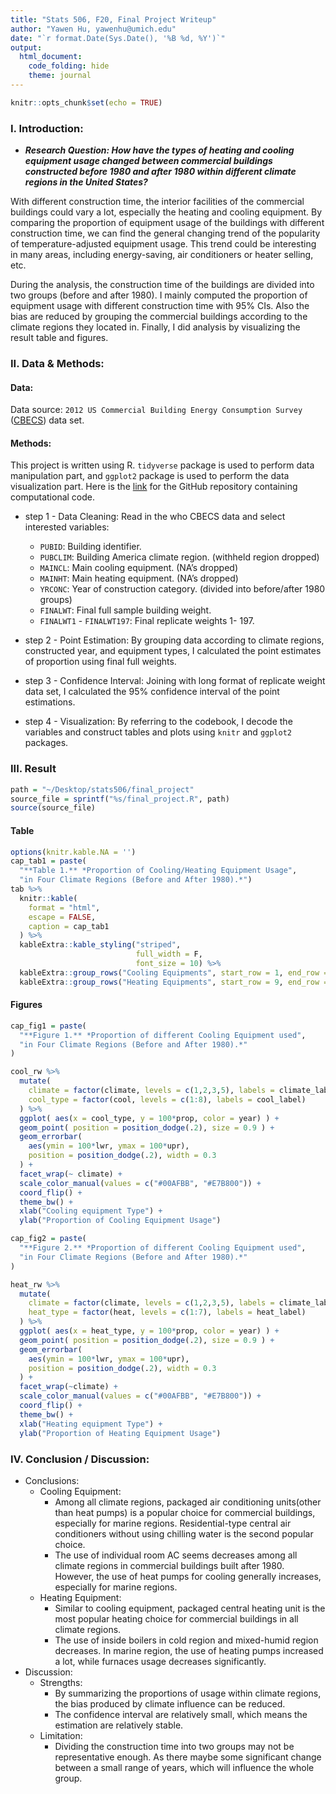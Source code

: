 ```yaml
---
title: "Stats 506, F20, Final Project Writeup"
author: "Yawen Hu, yawenhu@umich.edu"
date: "`r format.Date(Sys.Date(), '%B %d, %Y')`"
output: 
  html_document:
    code_folding: hide
    theme: journal
---
```


```r
knitr::opts_chunk$set(echo = TRUE)
```

### I. Introduction:    
* ***Research Question: How have the types of heating and cooling equipment usage changed between commercial buildings constructed before 1980 and after 1980 within different climate regions in the United States?***
   
With different construction time, the interior facilities of the commercial buildings could vary a lot, especially the heating and cooling equipment. By comparing the proportion of equipment usage of the buildings with different construction time, we can find the general changing trend of the popularity of temperature-adjusted equipment usage. This trend could be interesting in many areas, including energy-saving, air conditioners or heater selling, etc.   
   
During the analysis, the construction time of the buildings are divided into two groups (before and after 1980). I mainly computed the proportion of equipment usage with different construction time with 95% CIs. Also the bias are reduced by grouping the commercial buildings according to the climate regions they located in. Finally, I did analysis by visualizing the result table and figures.
   
### II. Data & Methods:   
#### Data:  
Data source: `2012 US Commercial Building Energy Consumption Survey` ([CBECS](https://www.eia.gov/consumption/commercial/data/2012/index.php?view=microdata)) data set.   
    
#### Methods:   
This project is written using R. `tidyverse` package is used to perform data manipulation part, and `ggplot2` package is used to perform the data visualization part. Here is the [link](https://github.com/yawenh/Stats506_finalproject) for the GitHub repository containing computational code.    

- step 1 - Data Cleaning: Read in the who CBECS data and select interested variables:    

  * `PUBID`: Building identifier.  
  * `PUBCLIM`: Building America climate region. (withheld region dropped) 
  * `MAINCL`: Main cooling equipment. (NA's dropped)   
  * `MAINHT`: Main heating equipment. (NA's dropped)   
  * `YRCONC`: Year of construction category. (divided into before/after 1980 groups)
  * `FINALWT`: Final full sample building weight.  
  * `FINALWT1` - `FINALWT197`: Final replicate weights 1- 197.   

- step 2 - Point Estimation: By grouping data according to climate regions, constructed year, and equipment types, I calculated the point estimates of proportion using final full weights.  

- step 3 - Confidence Interval: Joining with long format of replicate weight data set, I calculated the 95% confidence interval of the point estimations.   

- step 4 - Visualization: By referring to the codebook, I decode the variables and construct tables and plots using `knitr` and `ggplot2` packages.  
   
### III. Result {.tabset .tabset-fade .tabset-pills}   

```r
path = "~/Desktop/stats506/final_project"
source_file = sprintf("%s/final_project.R", path)
source(source_file)
```
  
#### Table    
```r
options(knitr.kable.NA = '')
cap_tab1 = paste(
  "**Table 1.** *Proportion of Cooling/Heating Equipment Usage",
  "in Four Climate Regions (Before and After 1980).*")
tab %>%
  knitr::kable(
    format = "html",
    escape = FALSE,
    caption = cap_tab1
  ) %>%
  kableExtra::kable_styling("striped", 
                            full_width = F,
                            font_size = 10) %>%
  kableExtra::group_rows("Cooling Equipments", start_row = 1, end_row = 8) %>%
  kableExtra::group_rows("Heating Equipments", start_row = 9, end_row = 15)
```
  
#### Figures 
```r
cap_fig1 = paste(
  "**Figure 1.** *Proportion of different Cooling Equipment used",
  "in Four Climate Regions (Before and After 1980).*"
)

cool_rw %>%
  mutate(
    climate = factor(climate, levels = c(1,2,3,5), labels = climate_label),
    cool_type = factor(cool, levels = c(1:8), labels = cool_label)
  ) %>%
  ggplot( aes(x = cool_type, y = 100*prop, color = year) ) +
  geom_point( position = position_dodge(.2), size = 0.9 ) +
  geom_errorbar(
    aes(ymin = 100*lwr, ymax = 100*upr),
    position = position_dodge(.2), width = 0.3
  ) + 
  facet_wrap(~ climate) + 
  scale_color_manual(values = c("#00AFBB", "#E7B800")) + 
  coord_flip() + 
  theme_bw() + 
  xlab("Cooling equipment Type") + 
  ylab("Proportion of Cooling Equipment Usage")

```

```r
cap_fig2 = paste(
  "**Figure 2.** *Proportion of different Cooling Equipment used",
  "in Four Climate Regions (Before and After 1980).*"
)

heat_rw %>%
  mutate(
    climate = factor(climate, levels = c(1,2,3,5), labels = climate_label),
    heat_type = factor(heat, levels = c(1:7), labels = heat_label)
  ) %>%
  ggplot( aes(x = heat_type, y = 100*prop, color = year) ) +
  geom_point( position = position_dodge(.2), size = 0.9 ) +
  geom_errorbar(
    aes(ymin = 100*lwr, ymax = 100*upr),
    position = position_dodge(.2), width = 0.3
  ) + 
  facet_wrap(~climate) + 
  scale_color_manual(values = c("#00AFBB", "#E7B800")) + 
  coord_flip() + 
  theme_bw() + 
  xlab("Heating equipment Type") + 
  ylab("Proportion of Heating Equipment Usage")
```

### IV. Conclusion / Discussion:   
- Conclusions:   
  * Cooling Equipment:   
    - Among all climate regions, packaged air conditioning units(other than heat pumps) is a popular choice for commercial buildings, especially for marine regions. 
  Residential-type central air conditioners without using chilling water is the second popular choice.   
    - The use of individual room AC seems decreases among all climate regions in commercial buildings built after 1980. However, the use of heat pumps for cooling generally increases, especially for marine regions.    
  * Heating Equipment:   
    - Similar to cooling equipment, packaged central heating unit is the most popular heating choice for commercial buildings in all climate regions.   
    - The use of inside boilers in cold region and mixed-humid region decreases. In marine region, the use of heating pumps increased a lot, while furnaces usage decreases significantly.    
      
- Discussion:    
  * Strengths:   
    - By summarizing the proportions of usage within climate regions, the bias produced by climate influence can be reduced.   
    - The confidence interval are relatively small, which means the estimation are relatively stable.   
    
  * Limitation:    
    - Dividing the construction time into two groups may not be representative enough. As there maybe some significant change between a small range of years, which will influence the whole group.    
  
    
